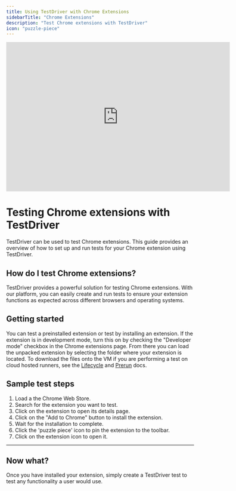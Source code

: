 ```yaml
---
title: Using TestDriver with Chrome Extensions
sidebarTitle: "Chrome Extensions"
description: "Test Chrome extensions with TestDriver"
icon: "puzzle-piece"
---
```



<iframe
  width="600"
  height="400"
  src="https://www.youtube.com/embed/UUSXqAnau0Q"
  title="Testing Chrome Extensions with TestDriver"
  frameborder="0"
  allow="accelerometer; autoplay; clipboard-write; encrypted-media; gyroscope; picture-in-picture"
  allowfullscreen
></iframe>

# Testing Chrome extensions with TestDriver

TestDriver can be used to test Chrome extensions. This guide provides an overview of how to set up and run tests for your Chrome extension using TestDriver.

<TestPrereqs />

## How do I test Chrome extensions?

TestDriver provides a powerful solution for testing Chrome extensions. With our platform, you can easily create and run tests to ensure your extension functions as expected across different browsers and operating systems.

## Getting started

You can test a preinstalled extension or test by installing an extension. If the extension is in development mode, turn this on by checking the "Developer mode" checkbox in the Chrome extensions page. From there you can load the unpacked extension by selecting the folder where your extension is located. To download the files onto the VM if you are performing a test on cloud hosted runners, see the [Lifecycle](/guide/lifecycle-prerun) and [Prerun](/action/pre-post-scripts) docs.

## Sample test steps

1. Load a the Chrome Web Store.
2. Search for the extension you want to test.
3. Click on the extension to open its details page.
4. Click on the "Add to Chrome" button to install the extension.
5. Wait for the installation to complete.
6. Click the 'puzzle piece' icon to pin the extension to the toolbar.
7. Click on the extension icon to open it.

---

## Now what?

Once you have installed your extension, simply create a TestDriver test to test any functionality a user would use.
